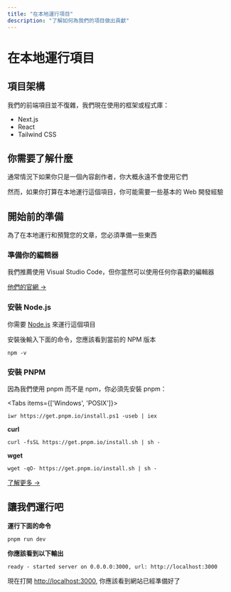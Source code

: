 ```yaml
---
title: "在本地運行項目"
description: "了解如何為我們的項目做出貢獻"
---
```



# 在本地運行項目

## 項目架構

我們的前端項目並不復雜，我們現在使用的框架或程式庫：

- Next.js
- React
- Tailwind CSS

## 你需要了解什麼

通常情況下如果你只是一個內容創作者，你大概永遠不會使用它們

然而，如果你打算在本地運行這個項目，你可能需要一些基本的 Web 開發經驗

## 開始前的準備

為了在本地運行和預覽您的文章，您必須準備一些東西

<div className="steps-container">

### 準備你的編輯器

我們推薦使用 Visual Studio Code，但你當然可以使用任何你喜歡的編輯器

[他們的官網 ->](https://code.visualstudio.com/)

### 安裝 Node.js

你需要 [Node.js](https://nodejs.org) 來運行這個項目

安裝後輸入下面的命令，您應該看到當前的 NPM 版本
```
npm -v
```

### 安裝 PNPM

因為我們使用 pnpm 而不是 npm，你必須先安裝 pnpm：

<Tabs items={['Windows', 'POSIX']}>
  <Tab>

```
iwr https://get.pnpm.io/install.ps1 -useb | iex
```

  </Tab>
  <Tab>

**curl**

```
curl -fsSL https://get.pnpm.io/install.sh | sh -
```

**wget**

```
wget -qO- https://get.pnpm.io/install.sh | sh -
```

  </Tab>
</Tabs>

[了解更多 ->](https://pnpm.io/)

</div>

## 讓我們運行吧

**運行下面的命令**
```
pnpm run dev
```

**你應該看到以下輸出**
```
ready - started server on 0.0.0.0:3000, url: http://localhost:3000
```

現在打開 [http://localhost:3000](http://localhost:3000), 你應該看到網站已經準備好了